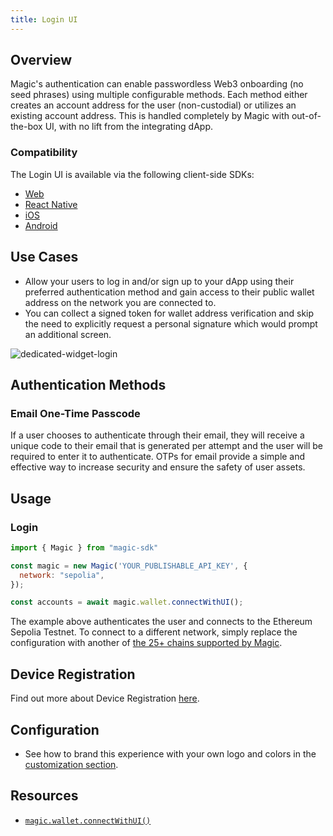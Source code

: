 ```yaml
---
title: Login UI
---
```


## Overview

Magic's authentication can enable passwordless Web3 onboarding (no seed phrases) using multiple configurable methods. Each method either creates an account address for the user (non-custodial) or utilizes an existing account address. This is handled completely by Magic with out-of-the-box UI, with no lift from the integrating dApp.

### Compatibility

The Login UI is available via the following client-side SDKs:

- [Web](/docs/embedded-wallet/api/client-side-sdks/web)
- [React Native](/docs/embedded-wallet/api/client-side-sdks/react-native)
- [iOS](/docs/embedded-wallet/api/client-side-sdks/ios)
- [Android](/docs/embedded-wallet/api/client-side-sdks/android)

## Use Cases

- Allow your users to log in and/or sign up to your dApp using their preferred authentication method and gain access to their public wallet address on the network you are connected to.
- You can collect a signed token for wallet address verification and skip the need to explicitly request a personal signature which would prompt an additional screen.

<Frame>
  <img src="/images/dedicated-widget-login.webp" alt="dedicated-widget-login" />
</Frame>

## Authentication Methods

### Email One-Time Passcode

If a user chooses to authenticate through their email, they will receive a unique code to their email that is generated per attempt and the user will be required to enter it to authenticate. OTPs for email provide a simple and effective way to increase security and ensure the safety of user assets.

## Usage

### Login

```javascript JavaScript
import { Magic } from "magic-sdk"

const magic = new Magic('YOUR_PUBLISHABLE_API_KEY', {
  network: "sepolia",
});

const accounts = await magic.wallet.connectWithUI();
```

The example above authenticates the user and connects to the Ethereum Sepolia Testnet. To connect to a different network, simply replace the configuration with another of [the 25+ chains supported by Magic](/docs/embedded-wallet/blockchains/overview).

## Device Registration


Find out more about Device Registration [here](/docs/embedded-wallet/authentication/security/device-registration).

## Configuration

* See how to brand this experience with your own logo and colors in the [customization section](https://dashboard.magic.link/app/branding).

## Resources

* [`magic.wallet.connectWithUI()`](/docs/embedded-wallet/api/client-side-sdks/web#connectwithui)
```
````
